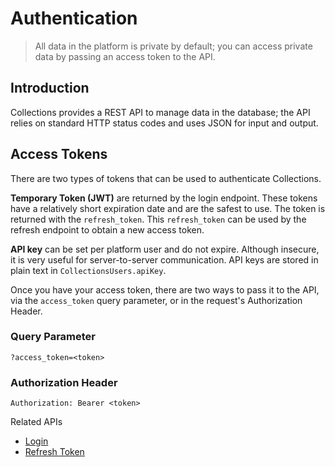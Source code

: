 
# Authentication

> All data in the platform is private by default; you can access private data by passing an access token to the API.

## Introduction

Collections provides a REST API to manage data in the database; the API relies on standard HTTP status codes and uses JSON for input and output.

## Access Tokens

There are two types of tokens that can be used to authenticate Collections.

**Temporary Token (JWT)** are returned by the login endpoint. These tokens have a relatively short expiration date and are the safest to use.
The token is returned with the `refresh_token`. This `refresh_token` can be used by the refresh endpoint to obtain a new access token.

**API key** can be set per platform user and do not expire. Although insecure, it is very useful for server-to-server communication.
API keys are stored in plain text in `CollectionsUsers.apiKey`.

Once you have your access token, there are two ways to pass it to the API, via the `access_token` query parameter, or in the request's Authorization Header.

### Query Parameter

```
?access_token=<token>
```

### Authorization Header

```
Authorization: Bearer <token>
```

<Callout type="info">
  <p>Related APIs</p>
  <ul>
    <li>
      <a href="/reference/api#operation/login" style={{ textDecoration: 'underline' }}>
        Login
      </a>
    </li>
    <li>
      <a href="/reference/api#operation/refresh" style={{ textDecoration: 'underline' }}>
        Refresh Token
      </a>
    </li>
  </ul>
</Callout>

